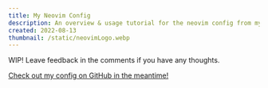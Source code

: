 ```yaml
---
title: My Neovim Config
description: An overview & usage tutorial for the neovim config from my github
created: 2022-08-13
thumbnail: /static/neovimLogo.webp
---
```


WIP! Leave feedback in the comments if you have any thoughts.

[Check out my config on GitHub in the
meantime!](https://github.com/jdevries3133/nvim_config)
